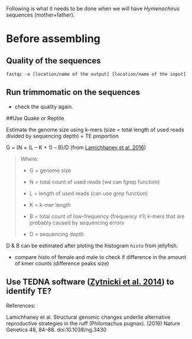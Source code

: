 Following is what it needs to be done when we will have *Hymenochirus* sequences (mother+father).

# Before assembling

## Quality of the sequences

```
fastqc -o [location/name of the output] [location/name of the input] 
```
## Run trimmomatic on the sequences 

+ check the quality again.

##Use Quake or Reptile 

Estimate the genome size using k-mers (size =  total length of used reads divided by sequencing depth) + TE proportion

G = (N × (L – K + 1) – B)/D (from [Lamichhaney et al. 2016](http://www.nature.com/ng/journal/v48/n1/fig_tab/ng.3430_SF1.html))

> Where:
>
> - G = genome size
>
> - N = total count of used reads (we can fgrep function)
>
> - L = length of used reads (can use grep function)
>
> - K = k-mer length
>
> - B = total count of low-frequency (frequency ≤1) k-mers that are probably caused by sequencing errors
>
> - D = sequencing depth

D & B can be estimated after ploting the histogram `histo` from jellyfish.

+ compare histo of female and male to check if difference in the amount of kmer counts (difference peaks size)

## Use TEDNA software ([Zytnicki et al. 2014](http://bioinformatics.oxfordjournals.org/content/30/18/2656.long)) to identify TE?

References:

Lamichhaney et al. Structural genomic changes underlie alternative reproductive strategies in the ruff (Philomachus pugnax). (2016) Nature Genetics 48, 84–88. doi:10.1038/ng.3430
